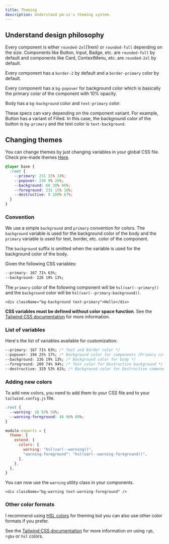 ```yaml
---
title: Theming
description: Understand pm-ui's theming system.
---
```


## Understand design philosophy

Every component is either `rounded-2xl`(1rem) or `rounded-full` depending on the size. Components like Button, Input, Badge, etc. are `rounded-full` by default and components like Card, ContextMenu, etc. are `rounded-2xl` by default.

Every component has a `border-2` by default and a `border-primary` color by default.

Every component has a `bg-popover` for background color which is basically the primary color of the component with 10% opacity.

Body has a `bg-background` color and `text-primary` color.

These specs can vary depending on the component variant. For example, Button has a variant of Filled. In this case, the background color of the button is `bg-primary` and the text color is `text-background`.

## Changing themes

You can change themes by just changing variables in your global CSS file. Check pre-made themes [Here](/colors).

```css {3-7} title="Change these variables in your global CSS file."
@layer base {
  :root {
    --primary: 231 15% 18%;
    --popover: 230 9% 26%;
    --background: 60 30% 96%;
    --foreground: 231 15% 18%;
    --destructive: 0 100% 67%;
  }
}
```

### Convention

We use a simple `background` and `primary` convention for colors. The `background` variable is used for the background color of the body and the `primary` variable is used for text, border, etc. color of the component.

<Callout className="mt-4">

The `background` suffix is omitted when the variable is used for the background color of the body.

</Callout>

Given the following CSS variables:

```css
--primary: 167 71% 63%;
--background: 226 19% 13%;
```

The `primary` color of the following component will be `hsl(var(--primary))` and the `background` color will be `hsl(var(--primary-background))`.

```tsx
<div className="bg-background text-primary">Hello</div>
```

<Callout>

**CSS variables must be defined without color space function**. See the [Tailwind CSS documentation](https://tailwindcss.com/docs/customizing-colors#using-css-variables) for more information.

</Callout>

### List of variables

Here's the list of variables available for customization:

```css
--primary: 167 71% 63%; /* Text and Border color */
--popover: 194 25% 17%; /* Background color for components (Primary color with 10% opacity) */
--background: 226 19% 13%; /* Background color for body */
--foreground: 209 74% 94%; /* Text color for Destructive background */
--destructive: 329 53% 61%; /* Background color for Destructive components */
```

### Adding new colors

To add new colors, you need to add them to your CSS file and to your `tailwind.config.js` file.

```css title="app/globals.css"
:root {
  --warning: 38 92% 50%;
  --warning-foreground: 48 96% 89%;
}
```

```js {5-6} title="tailwind.config.js"
module.exports = {
  theme: {
    extend: {
      colors: {
        warning: "hsl(var(--warning))",
        "warning-foreground": "hsl(var(--warning-foreground))",
      },
    },
  },
}
```

You can now use the `warning` utility class in your components.

```tsx /bg-warning/ /text-warning-foreground/
<div className="bg-warning text-warning-foreground" />
```

### Other color formats

I recommend using [HSL colors](https://www.smashingmagazine.com/2021/07/hsl-colors-css/) for theming but you can also use other color formats if you prefer.

See the [Tailwind CSS documentation](https://tailwindcss.com/docs/customizing-colors#using-css-variables) for more information on using `rgb`, `rgba` or `hsl` colors.
